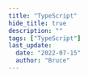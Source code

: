 ```yaml
---
title: "TypeScript"
hide_title: true
description: ""
tags: ["TypeScript"]
last_update:
  date: "2022-07-15"
  author: "Bruce"
---
```



<FeatureIcon src={typescript} title="TypeScript" />
<LinkList
  data={[
    {
      title: "搭建环境",
      link: "/docs/typescript/environment",
      src: typescript,
    },
    {
      title: "调试",
      link: "/docs/typescript/debug",
      src: typescript,
    },
  ]}
/>
